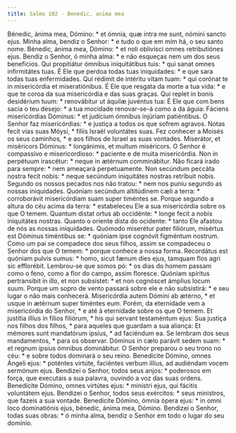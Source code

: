```yaml
---
title: Salmo 102 - Benedic, anima mea
---
```


<div class="grid grid-cols-2 gap-5">
  <span class="col-6 dropcaps text-justify">
    Bénedic, ánima mea, Dómino: * et ómnia, quæ intra me sunt, nómini sancto
    ejus.
  </span>
  <span class="col-6 dropcaps text-justify">
    Minha alma, bendiz o Senhor: * e tudo o que em mim há, o seu santo nome.
  </span>
  <span class="col-6 text-justify">
    Bénedic, ánima mea, Dómino: * et noli oblivísci omnes retributiónes ejus.
  </span>
  <span class="col-6 text-justify">
    Bendiz o Senhor, ó minha alma: * e não esqueças nem um dos seus benefícios.
  </span>
  <span class="col-6 text-justify">
    Qui propitiátur ómnibus iniquitátibus tuis: * qui sanat omnes infirmitátes
    tuas.
  </span>
  <span class="col-6 text-justify">
    É Ele que perdoa todas tuas iniquidades: * e que sara todas tuas
    enfermidades.
  </span>
  <span class="col-6 text-justify">
    Qui rédimit de intéritu vitam tuam: * qui corónat te in misericórdia et
    miseratiónibus.
  </span>
  <span class="col-6 text-justify">
    É Ele que resgata da morte a tua vida: * e que te coroa da sua misericórdia
    e das suas graças.
  </span>
  <span class="col-6 text-justify">
    Qui replet in bonis desidérium tuum: * renovábitur ut áquilæ juvéntus tua:
  </span>
  <span class="col-6 text-justify">
    É Ele que com bens sacia o teu desejo: * a tua mocidade renovar-se-á como a
    da águia:
  </span>
  <span class="col-6 text-justify">
    Fáciens misericórdias Dóminus: * et judícium ómnibus injúriam patiéntibus.
  </span>
  <span class="col-6 text-justify">
    O Senhor faz misericórdias: * e justiça a todos os que sofrem agravos.
  </span>
  <span class="col-6 text-justify">
    Notas fecit vias suas Móysi, * fíliis Israël voluntátes suas.
  </span>
  <span class="col-6 text-justify">
    Fez conhecer a Moisés os seus caminhos, * e aos filhos de Israel as suas
    vontades.
  </span>
  <span class="col-6 text-justify">
    Miserátor, et miséricors Dóminus: * longánimis, et multum miséricors.
  </span>
  <span class="col-6 text-justify">
    O Senhor é compassivo e misericordioso: * paciente e de muita misericórdia.
  </span>
  <span class="col-6 text-justify">
    Non in perpétuum irascétur: * neque in ætérnum comminábitur.
  </span>
  <span class="col-6 text-justify">
    Não ficará irado para sempre: * nem ameaçará perpetuamente.
  </span>
  <span class="col-6 text-justify">
    Non secúndum peccáta nostra fecit nobis: * neque secúndum iniquitátes
    nostras retríbuit nobis.
  </span>
  <span class="col-6 text-justify">
    Segundo os nossos pecados nos não tratou: * nem nos puniu segundo as nossas
    iniquidades.
  </span>
  <span class="col-6 text-justify">
    Quóniam secúndum altitúdinem cæli a terra: * corroborávit misericórdiam suam
    super timéntes se.
  </span>
  <span class="col-6 text-justify">
    Porque segundo a altura do céu acima da terra: * estabeleceu Ele a sua
    misericórdia sobre os que O temem.
  </span>
  <span class="col-6 text-justify">
    Quantum distat ortus ab occidénte: * longe fecit a nobis iniquitátes
    nostras.
  </span>
  <span class="col-6 text-justify">
    Quanto o oriente dista do ocidente: * tanto Ele afastou de nós as nossas
    iniquidades.
  </span>
  <span class="col-6 text-justify">
    Quómodo miserétur pater filiórum, misértus est Dóminus timéntibus se: *
    quóniam ipse cognóvit figméntum nostrum.
  </span>
  <span class="col-6 text-justify">
    Como um pai se compadece dos seus filhos, assim se compadeceu o Senhor dos
    que O temem: * porque conhece a nossa forma.
  </span>
  <span class="col-6 text-justify">
    Recordátus est quóniam pulvis sumus: * homo, sicut fænum dies ejus, tamquam
    flos agri sic efflorébit.
  </span>
  <span class="col-6 text-justify">
    Lembrou-se que somos pó: * os dias do homem passam como o feno, como a flor
    do campo, assim floresce.
  </span>
  <span class="col-6 text-justify">
    Quóniam spíritus pertransíbit in illo, et non subsístet: * et non cognóscet
    ámplius locum suum.
  </span>
  <span class="col-6 text-justify">
    Porque um sopro de vento passará sobre ele e não subsistirá: * e seu lugar o
    não mais conhecerá.
  </span>
  <span class="col-6 text-justify">
    Misericórdia autem Dómini ab ætérno, * et usque in ætérnum super timéntes
    eum.
  </span>
  <span class="col-6 text-justify">
    Porém, da eternidade vem a misericórdia do Senhor, * e até à eternidade
    sobre os que O temem.
  </span>
  <span class="col-6 text-justify">
    Et justítia illíus in fílios filiórum, * his qui servant testaméntum ejus:
  </span>
  <span class="col-6 text-justify">
    Sua justiça nos filhos dos filhos, * para aqueles que guardam a sua aliança:
  </span>
  <span class="col-6 text-justify">
    Et mémores sunt mandatórum ipsíus, * ad faciéndum ea.
  </span>
  <span class="col-6 text-justify">
    Se lembram dos seus mandamentos, * para os observar.
  </span>
  <span class="col-6 text-justify">
    Dóminus in cælo parávit sedem suam: * et regnum ipsíus ómnibus dominábitur.
  </span>
  <span class="col-6 text-justify">
    O Senhor preparou o seu trono no céu: * e sobre todos dominará o seu reino.
  </span>
  <span class="col-6 text-justify">
    Benedícite Dómino, omnes Ángeli ejus: * poténtes virtúte, faciéntes verbum
    illíus, ad audiéndam vocem sermónum ejus.
  </span>
  <span class="col-6 text-justify">
    Bendizei o Senhor, todos seus anjos: * poderosos em força, que executais a
    sua palavra, ouvindo a voz das suas ordens.
  </span>
  <span class="col-6 text-justify">
    Benedícite Dómino, omnes virtútes ejus: * minístri ejus, qui fácitis
    voluntátem ejus.
  </span>
  <span class="col-6 text-justify">
    Bendizei o Senhor, todos seus exércitos: * seus ministros, que fazeis a sua
    vontade.
  </span>
  <span class="col-6 text-justify">
    Benedícite Dómino, ómnia ópera ejus: * in omni loco dominatiónis ejus,
    bénedic, ánima mea, Dómino.
  </span>
  <span class="col-6 text-justify">
    Bendizei o Senhor, todas suas obras: * ó minha alma, bendiz o Senhor em todo
    o lugar do seu domínio.
  </span>
</div>
